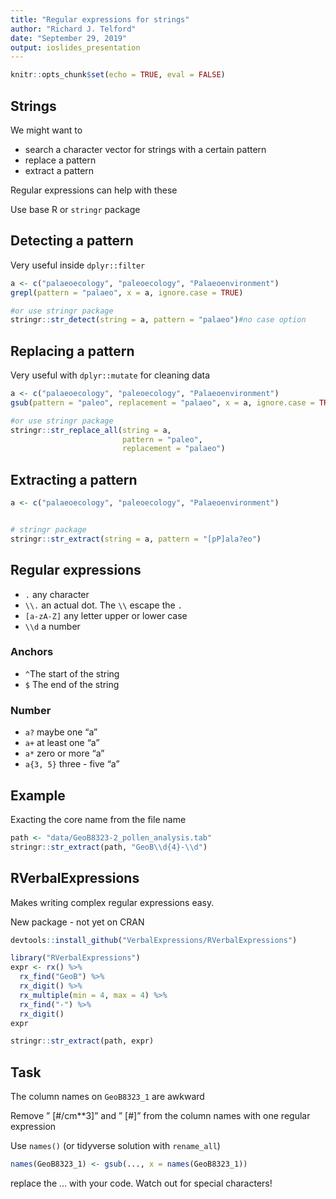 ```yaml
---
title: "Regular expressions for strings"
author: "Richard J. Telford"
date: "September 29, 2019"
output: ioslides_presentation
---
```


```r
knitr::opts_chunk$set(echo = TRUE, eval = FALSE)
```

## Strings

We might want to 

- search a character vector for strings with a certain pattern
- replace a pattern
- extract a pattern

Regular expressions can help with these

Use base R or `stringr` package

## Detecting a pattern

Very useful inside `dplyr::filter`
```r
a <- c("palaeoecology", "paleoecology", "Palaeoenvironment")
grepl(pattern = "palaeo", x = a, ignore.case = TRUE)

#or use stringr package
stringr::str_detect(string = a, pattern = "palaeo")#no case option
```

## Replacing a pattern

Very useful with `dplyr::mutate` for cleaning data
```r
a <- c("palaeoecology", "paleoecology", "Palaeoenvironment")
gsub(pattern = "paleo", replacement = "palaeo", x = a, ignore.case = TRUE)

#or use stringr package
stringr::str_replace_all(string = a, 
                         pattern = "paleo", 
                         replacement = "palaeo")
```

## Extracting a pattern

```r
a <- c("palaeoecology", "paleoecology", "Palaeoenvironment")


# stringr package
stringr::str_extract(string = a, pattern = "[pP]ala?eo")
```

## Regular expressions{.smaller}

- `.` any character
- `\\.` an actual dot. The `\\` escape the `.`
- `[a-zA-Z]` any letter upper or lower case
- `\\d` a number

### Anchors

- `^`The start of the string
- `$` The end of the string

### Number
- `a?` maybe one "a"
- `a+` at least one "a"
- `a*` zero or more "a"
- `a{3, 5}` three - five "a"


## Example

Exacting the core name from the file name
```r
path <- "data/GeoB8323-2_pollen_analysis.tab"
stringr::str_extract(path, "GeoB\\d{4}-\\d")
```
## RVerbalExpressions

Makes writing complex regular expressions easy.

New package  - not yet on CRAN
```r
devtools::install_github("VerbalExpressions/RVerbalExpressions")
```

```r
library("RVerbalExpressions")
expr <- rx() %>% 
  rx_find("GeoB") %>% 
  rx_digit() %>% 
  rx_multiple(min = 4, max = 4) %>% 
  rx_find("-") %>% 
  rx_digit()
expr

stringr::str_extract(path, expr)

```

## Task

The column names on `GeoB8323_1` are awkward

Remove " [#/cm**3]" and " [#]" from the column names with one regular expression

Use `names()` (or tidyverse solution with `rename_all`)

```r
names(GeoB8323_1) <- gsub(..., x = names(GeoB8323_1))
```
replace the ... with your code. Watch out for special characters!

